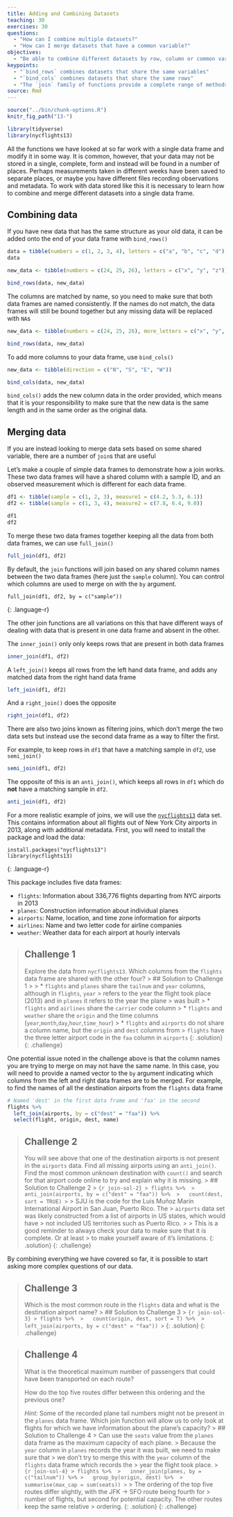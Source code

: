 ```yaml
---
title: Adding and Combining Datasets
teaching: 30
exercises: 30
questions:
  - "How can I combine multiple datasets?"
  - "How can I merge datasets that have a common variable?"
objectives:
  - "Be able to combine different datasets by row, column or common variable"
keypoints:
  - "`bind_rows` combines datasets that share the same variables"
  - "`bind_cols` combines datasets that share the same rows"
  - "The `join` family of functions provide a complete range of methods to merge datasets that share common variables"
source: Rmd
---
```


```r
source("../bin/chunk-options.R")
knitr_fig_path("13-")

library(tidyverse)
library(nycflights13)
```

All the functions we have looked at so far work with a single data frame and modify it in some way.
It is common, however, that your data may not be stored in a single, complete, form and instead will
be found in a number of places. Perhaps measurements taken in different weeks have been saved to 
separate places, or maybe you have different files recording observations and metadata. To work with
data stored like this it is necessary to learn how to combine and merge different datasets into a
single data frame.

## Combining data

If you have new data that has the same structure as your old data, it can be added onto the end of 
your data frame with `bind_rows()`

```r
data = tibble(numbers = c(1, 2, 3, 4), letters = c("a", "b", "c", "d"))
data

new_data <- tibble(numbers = c(24, 25, 26), letters = c("x", "y", "z"))

bind_rows(data, new_data)
```

The columns are matched by name, so you need to make sure that both data frames are named 
consistently. If the names do not match, the data frames will still be bound together but any missing
data will be replaced with `NA`s

```r
new_data <- tibble(numbers = c(24, 25, 26), more_letters = c("x", "y", "z"))

bind_rows(data, new_data)
```

To add more columns to your data frame, use `bind_cols()`

```r
new_data <- tibble(direction = c("N", "S", "E", "W"))

bind_cols(data, new_data)
```

`bind_cols()` adds the new column data in the order provided, which means that it is your 
responsibility to make sure that the new data is the same length and in the same order as the 
original data.

## Merging data

If you are instead looking to merge data sets based on some shared variable, there are a number of
`join`s that are useful

Let’s make a couple of simple data frames to demonstrate how a join works. These two data frames 
will have a shared column with a sample ID, and an observed measurement which is different for each
data frame.

```r
df1 <- tibble(sample = c(1, 2, 3), measure1 = c(4.2, 5.3, 6.1))
df2 <- tibble(sample = c(1, 3, 4), measure2 = c(7.8, 6.4, 9.0))

df1
df2
```

To merge these two data frames together keeping all the data from both data frames, we can use `full_join()`

```r
full_join(df1, df2)
```

By default, the `join` functions will join based on any shared column names between the two data 
frames (here just the `sample` column). You can control which columns are used to merge on with the
`by` argument.

~~~~
full_join(df1, df2, by = c("sample"))
~~~~
{: .language-r}

The other join functions are all variations on this that have different ways of dealing with data
that is present in one data frame and absent in the other.

The `inner_join()` only only keeps rows that are present in both data frames

```r
inner_join(df1, df2)
```

A `left_join()` keeps all rows from the left hand data frame, and adds any matched data from the 
right hand data frame

```r
left_join(df1, df2)
```

And a `right_join()` does the opposite

```r
right_join(df1, df2)
```

There are also two joins known as filtering joins, which don't merge the two data sets but instead 
use the second data frame as a way to filter the first.

For example, to keep rows in `df1` that have a matching sample in `df2`, use `semi_join()`

```r
semi_join(df1, df2)
```

The opposite of this is an `anti_join()`, which keeps all rows in `df1` which do **not** have a 
matching sample in `df2`.

```r
anti_join(df1, df2)
```

For a more realistic example of joins, we will use the [`nycflights13`](https://github.com/hadley/nycflights13)
data set. This contains information about all flights out of New York City airports in 2013, along
with additional metadata. First, you will need to install the package and load the data: 

~~~~
install.packages("nycflights13")
library(nycflights13)
~~~~
{: .language-r}

This package includes five data frames:

* `flights`: Information about 336,776 flights departing from NYC airports in 2013
* `planes`: Construction information about individual planes
* `airports`: Name, location, and time zone information for airports
* `airlines`: Name and two letter code for airline companies
* `weather`: Weather data for each airport at hourly intervals

> ## Challenge 1
> Explore the data from `nycflights13`. Which columns from the `flights` data frame are shared with
> the other four?
> > ## Solution to Challenge 1
> >
> > * `flights` and `planes` share the `tailnum` and `year` columns, although in `flights`, `year`
> > refers to the year the flight took place (2013) and in `planes` it refers to the year the plane
> > was built
> > * `flights` and `airlines` share the `carrier` code column
> > * `flights` and `weather` share the `origin` and the time columns (`year`,`month`,`day`,`hour`,`time_hour`)
> > * `flights` and `airports` do not share a column name, but the `origin` and `dest` columns from 
> > `flights` have the three letter airport code in the `faa` column in `airports` 
> {: .solution}
{: .challenge}

One potential issue noted in the challenge above is that the column names you are trying to merge on
may not have the same name. In this case, you will need to provide a named vector to the `by` argument
indicating which columns from the left and right data frames are to be merged. For example, to find 
the names of all the destination airports from the `flights` data frame 

```r
# Named 'dest' in the first data frame and 'faa' in the second
flights %>% 
  left_join(airports, by = c("dest" = "faa")) %>% 
  select(flight, origin, dest, name)
```

> ## Challenge 2
> You will see above that one of the destination airports is not present in the `airports` data. Find
> all missing airports using an `anti_join()`. Find the most common unknown destination with `count()`
> and search for that airport code online to try and explain why it is missing.
> > ## Solution to Challenge 2
> > ``` {r join-sol-2}
> > flights %>% 
> >   anti_join(airports, by = c("dest" = "faa")) %>% 
> >   count(dest, sort = TRUE)
> > ```
> > SJU is the code for the Luis Muñoz Marín International Airport in San Juan, Puerto Rico. The 
> > `airports` data set was likely constructed from a list of airports in US states, which would have
> > not included US territories such as Puerto Rico. 
> > 
> > This is a good reminder to always check your data to make sure that it is complete. Or at least
> > to make yourself aware of it's limitations.
> {: .solution}
{: .challenge}

By combining everything we have covered so far, it is possible to start asking more complex questions
of our data.

> ## Challenge 3
> Which is the most common route in the `flights` data and what is the destination airport name?
> > ## Solution to Challenge 3
> > ``` {r join-sol-3}
> > flights %>% 
> >   count(origin, dest, sort = T) %>% 
> >   left_join(airports, by = c("dest" = "faa"))
> > ```
> {: .solution}
{: .challenge}

> ## Challenge 4
> What is the theoretical maximum number of passengers that could have been transported on each route? 
> 
> How do the top five routes differ between this ordering and the previous one?
>
> *Hint:* Some of the recorded plane tail numbers might not be present in the `planes` data frame.
> Which join function will allow us to only look at flights for which we have information about the
> plane's capacity?
> > ## Solution to Challenge 4
> > Can use the `seats` value from the `planes` data frame as the maximum capacity of each plane. 
> > Because the `year` column in `planes` records the year it was built, we need to make sure that
> > we don't try to merge this with the `year` column of the `flights` data frame which records the
> > year the flight took place.
> > ``` {r join-sol-4}
> > flights %>% 
> >   inner_join(planes, by = c("tailnum")) %>%
> >   group_by(origin, dest) %>% 
> >   summarise(max_cap = sum(seats))
> > ```
> > The ordering of the top five routes differ slightly, with the JFK -> SFO route being fourth for
> > number of flights, but second for potential capacity. The other routes keep the same relative
> > ordering.
> {: .solution}
{: .challenge}